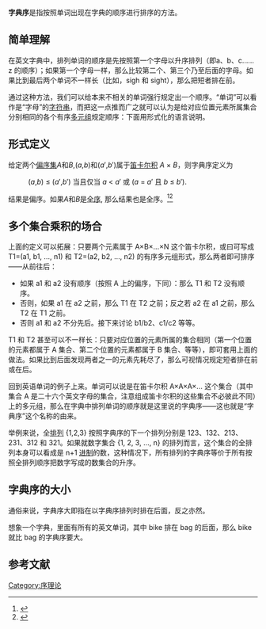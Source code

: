 {{多個問題|
{{inappropriate tone|time=2019-05-30T13:54:28+00:00}}
{{cleanup-jargon|time=2013-10-25T11:34:28+00:00}}
}}
'''字典序'''是指按照单词出现在字典的顺序进行排序的方法。

==简单理解==
在英文字典中，排列单词的顺序是先按照第一个字母以升序排列（即a、b、c……z 的顺序）；如果第一个字母一样，那么比较第二个、第三个乃至后面的字母。如果比到最后两个单词不一样长（比如，sigh 和 sight），那么把短者排在前。

通过这种方法，我们可以给本来不相关的单词强行规定出一个顺序。“单词”可以看作是“字母”的[[字符串|字符串]]，而把这一点推而广之就可以认为是给对应位置元素所属集合分别相同的各个有序[[元组|多元组]]规定顺序：下面用形式化的语言说明。

==形式定义==
给定两个[[偏序集|偏序集]]''A''和''B'',(''a'',''b'')和(''a''′,''b''′)属于[[笛卡尔积|笛卡尔积]] ''A'' × ''B''，则字典序定义为

:(''a'',''b'') ≤ (''a''′,''b''′) 当且仅当 ''a'' < ''a''′ 或 (''a'' = ''a''′ 且 ''b'' ≤ ''b''′).

结果是偏序。如果''A''和''B''是[[全序|全序]], 那么结果也是全序。<ref name="Harzheim">{{cite book|author=Egbert Harzheim|title=Ordered Sets|year=2006|publisher=Springer|isbn=978-0-387-24222-4|pages=88–89}}</ref><ref name="BaaderNipkow1999">{{cite book|author1=Franz Baader|author2=Tobias Nipkow|title=Term Rewriting and All That|year=1999|publisher=Cambridge University Press|isbn=978-0-521-77920-3|pages=18–19}}</ref>

==多个集合乘积的场合==
上面的定义可以拓展：只要两个元素属于 A×B×...×N 这个笛卡尔积，或曰可写成 T1=(a1, b1, ..., n1) 和 T2=(a2, b2, ..., n2) 的有序多元组形式，那么两者即可排序——从前往后：
* 如果 a1 和 a2 没有顺序（按照 A 上的偏序，下同）：那么 T1 和 T2 没有顺序。
* 否则，如果 a1 在 a2 之前，那么 T1 在 T2 之前；反之若 a2 在 a1 之前，那么 T2 在 T1 之前。
* 否则 a1 和 a2 不分先后。接下来讨论 b1/b2、c1/c2 等等。

T1 和 T2 甚至可以不一样长：只要对应位置的元素所属的集合相同（第一个位置的元素都属于 A 集合、第二个位置的元素都属于 B 集合、等等），即可套用上面的做法。如果比到后面发现两者之一的元素先耗尽了，那么可视情况规定短者排在前或在后。

回到英语单词的例子上来。单词可以说是在笛卡尔积 A×A×A×... 这个集合（其中集合 A 是二十六个英文字母的集合，注意组成笛卡尔积的这些集合不必彼此不同）上的多元组，那么在字典中排列单词的顺序就是这里说的字典序——这也就是“字典序”这个名称的由来。

举例来说，全[[排列|排列]] {1,2,3} 按照字典序的下一个排列分别是 123、132、213、231、312 和 321。如果就数字集合 {1, 2, 3, ..., n} 的排列而言，这个集合的全排列本身可以看成是 n+1 [[进制|进制]]的数，这种情况下，所有排列的字典序等价于所有按照全排列顺序把数字写成的数集合的升序。

==字典序的大小==
通俗来说，字典序大即指在以字典序排列时排在后面，反之亦然。

想象一个字典，里面有所有的英文单词，其中 bike 排在 bag 的后面，那么 bike 就比 bag 的字典序要大。

==参考文献==
{{reflist}}

[[Category:序理论|Category:序理论]]